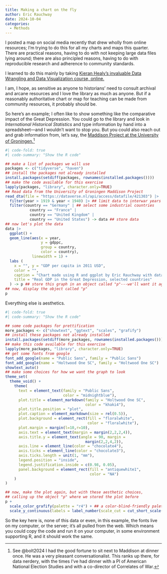 ```yaml
---
title: Making a chart on the fly
author: Eric Rauchway
date: 2024-10-04
categories: 
  - Methods
---
```


I posted a map on social media recently that drew wholly from online resources; I'm trying to do this for all my charts and maps this quarter. There are practical reasons, having to do with not keeping large data files lying around; there are also principled reasons, having to do with reproducible research and adherence to community standards.

I learned to do this mainly by taking [Kieran Healy's invaluable Data Wrangling and Data Visualization course, online.](https://codehorizons.com/Seminars/data-wrangling-with-r/)

I am, I hope, as sensitive as anyone to historians' need to consult archival and arcane resources and I love the library as much as anyone. But if a reasonably authoritative chart or map for teaching can be made from community resources, it probably should be.

So here's an example; I often like to show something like the comparative impact of the Great Depression. You could go to the library and look in *International Historical Statistics* and type information by hand into a spreadsheet---and I wouldn't want to stop you. But you could also reach out and grab information from, let's say, the [Maddison Project at the University of Groningen.](https://www.rug.nl/ggdc/historicaldevelopment/maddison/?lang=en)[^1]

```r
#| code-fold: true
#| code-summary: "Show the R code"

## make a list of packages we will use
packages <- c("tidyverse", "haven")
## install the packages not already installed
install.packages(setdiff(packages, rownames(installed.packages())))
## make the code available for this exercise
lapply(packages, "library", character.only=TRUE)
## Read data from the University of Groningen Maddison Project
read_dta(file = "https://dataverse.nl/api/access/datafile/421303") |>
  filter(year > 1919 & year < 1940) |> ## limit data to interwar years
  filter(country == "Germany" | ## select some industrial countries
           country == "France" |
           country == "United Kingdom" |
           country == "United States") -> data ## store data
## now let's plot the data
data |>
  ggplot() +
  geom_line(aes(x = year, 
                y = gdppc, 
                group = country, 
                color = country),
            linewidth = 1) +
  labs (
    x = "", y = "GDP per capita in 2011 USD",
    color = "", 
    caption = "Chart made using R and ggplot by Eric Rauchway with data from Maddison Project Database, version 2023 by Jutta Bolt and Jan Luiten van Zanden.",
    title = "Real GDP in the Great Depression, selected countries"
  ) -> p ## store this graph in an object called "p"---we'll want it again in a second
## now, display the object called "p"
p 
```

Everything else is aesthetics. 

```r
#| code-fold: true
#| code-summary: "Show the R code"

## some code packages for prettification
more_packages <- c("showtext", "ggtext", "scales", "grafify")
## install these packages not already installed
install.packages(setdiff(more_packages, rownames(installed.packages())))
## make this code available for this exercise
lapply(more_packages, "library", character.only=TRUE)
## get some fonts from google
font_add_google(name = "Public Sans", family = "Public Sans")
font_add_google(name = "Holtwood One SC", family = "Holtwood One SC")
showtext_auto()
## make some choices for how we want the graph to look
theme_set(
  theme_void() +
    theme(
      text = element_text(family = "Public Sans", 
                          color = "midnightblue"),
      plot.title = element_markdown(family = "Holtwood One SC", 
                                    color = "khaki4"),
      plot.title.position = "plot",
      plot.caption = element_markdown(size = rel(0.5)),
      plot.background = element_rect(fill = "floralwhite",
                                     color = "floralwhite"),
      plot.margin = margin(l=10,r=10),
      axis.text = element_text(margin = margin(2,2,2,4)),
      axis.title.y = element_text(angle = 90, margin =
                                    margin(2,2,4,2)),
      axis.line = element_line(color = "chocolate4"),
      axis.ticks = element_line(color = "chocolate3"),
      axis.ticks.length = unit(1, "mm"),
      legend.position = "inside",
      legend.justification.inside = c(0.98, 0.05),
      panel.background = element_rect(fill = "antiquewhite1",
                                      color = "NA")
    )
)

## now, make the plot again, but with these aesthetic choices, 
## calling up the object "p" where we stored the plot before
p +
  scale_color_grafify(palette = "r4") + ## a color-blind-friendly palette
  scale_y_continuous(labels = label_number(scale_cut = cut_short_scale())) ## abbreviated scale to avoid spurious precision
```

So the key here is, none of this data or even, in this example, the fonts live on my computer, or the server; it's all pulled from the web. Which means you could copy the code and run it on your computer, in some environment supporting R, and it should work the same.

[^1]: See @bolt2024 I had the good fortune to sit next to Maddison at dinner once. He was a very pleasant conversationalist. This ranks up there, for data nerdery, with the times I've had dinner with a PI of American National Election Studies and with a co-director of Correlates of War.  